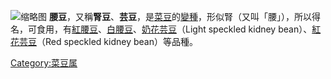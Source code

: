 {{expand|time=2015-01-10T15:30:29+00:00}}
{{unreferenced|time=2015-01-10T15:30:29+00:00}}
{{他用|subject=菜豆的栽培品種|other=同名的漆樹科植物|腰果}}
[[File:Kidney_beans_2.jpg|缩略图]]
'''腰豆'''，又稱'''腎豆'''、'''芸豆'''，是[[菜豆|菜豆]]的[[變種|變種]]，形似腎（又叫「腰」），所以得名，可食用，有[[紅腰豆|紅腰豆]]、[[白腰豆|白腰豆]]、[[奶花芸豆|奶花芸豆]]（Light speckled kidney bean）、[[紅花芸豆|紅花芸豆]]（Red speckled kidney bean）等品種。
{{plant-stub}}

[[Category:菜豆属|Category:菜豆属]]